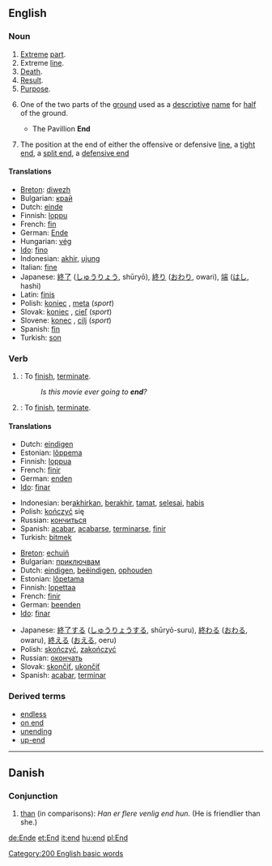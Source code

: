 ==English==

{{rank|hands|turned|taken|240|end|rather|until|does}}

===Noun===
{{en-noun-reg}}

# [[Extreme]] [[part]].
# Extreme [[line]].
# [[Death]]. 
# [[Result]].
# [[Purpose]].
#{{cricket}} One of the two parts of the [[ground]] used as a [[descriptive]] [[name]] for [[half]] of the ground.
#* The Pavillion '''End''' 
#{{fb}} The position at the end of either the offensive or defensive [[line]], a [[tight end]], a [[split end]], a [[defensive end]]

====Translations====
*[[Breton]]: [[diwezh]] {{m}}
*Bulgarian: [[край]] {{m}}
*Dutch: [[einde]] {{n}}
*Finnish: [[loppu]]
*French: [[fin]] {{f}}
*German: [[Ende]] {{n}}
*Hungarian: [[vég]]
*[[Ido]]: [[fino]]
*Indonesian: [[akhir]], [[ujung]]
*Italian: [[fine]] {{f}}
*Japanese: [[終了]] ([[しゅうりょう]], shūryō), [[終り]] ([[おわり]], owari), [[端]] ([[はし]], hashi)
*Latin: [[finis]]
*Polish: [[koniec]] {{m}}, [[meta]] {{f}} (''sport'')
*Slovak: [[koniec]] {{m}}, [[cieľ]] {{m}} (''sport'')
*Slovene: [[konec]] {{m}}, [[cilj]] {{m}} (''sport'')
*Spanish: [[fin]]
*Turkish: [[son]]

===Verb===
{{en-infl-reg-consonant|end||}}

# {{intransitive}}: To [[finish]], [[terminate]].
#:''Is this movie ever going to '''end'''?''
# {{transitive}}: To [[finish]], [[terminate]].

====Translations====
{{intransitive}}
{{top}}
*Dutch: [[eindigen]]
*Estonian: [[lõppema]] 
*Finnish: [[loppua]]
*French: [[finir]]
*German: [[enden]]
*[[Ido]]: [[finar]]
{{mid}}
*Indonesian: ber[[akhir]]kan, [[akhir|berakhir]], [[tamat]], [[selesai]], [[habis]]
*Polish: [[kończyć]] się
*Russian: [[кончиться]]
*Spanish: [[acabar]], [[acabarse]], [[terminarse]], [[finir]]
*Turkish: [[bitmek]]
{{bottom}}

{{transitive}}
{{top}}
*[[Breton]]: [[echuiñ]]
*Bulgarian: [[приключвам]]
*Dutch: [[eindigen]], [[beëindigen]], [[ophouden]]
*Estonian: [[lõpetama]]
*Finnish: [[lopettaa]]
*French: [[finir]]
*German: [[beenden]]
*[[Ido]]: [[finar]]
{{mid}}
*Japanese: [[終了]]する ([[しゅうりょう]]する, shūryō-suru), [[終わる]] ([[おわる]], owaru), [[終える]] ([[おえる]], oeru)
*Polish: [[skończyć]], [[zakończyć]] 
*Russian: [[окончать]]
*Slovak: [[skončiť]], [[ukončiť]]
*Spanish: [[acabar]], [[terminar]]
{{bottom}}

===Derived terms===
* [[endless]]
* [[on end]]
* [[unending]]
* [[up-end]]

----

==Danish==
===Conjunction===
# [[than]] (in comparisons): ''Han er flere venlig end hun.'' (He is friendlier than she.)

[[Category:200 English basic words]]

[[de:Ende]]
[[et:End]]
[[it:end]]
[[hu:end]]
[[pl:End]]